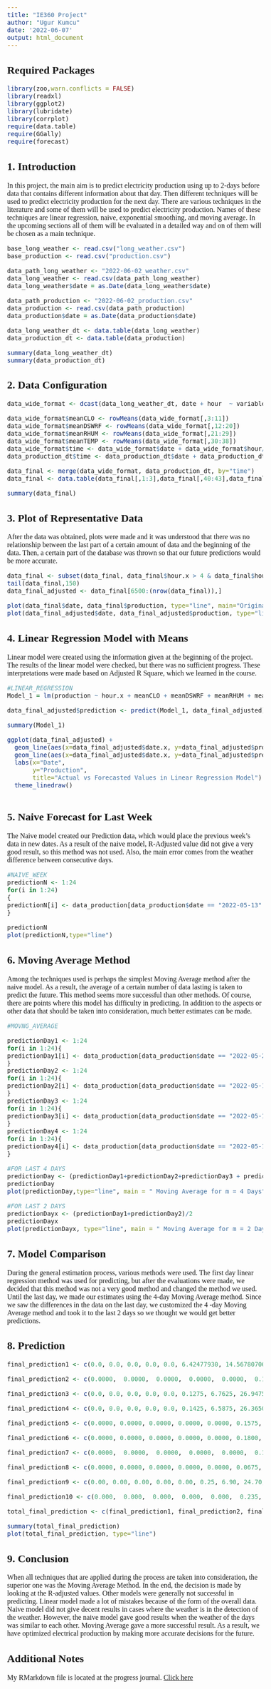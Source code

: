 ---
title: "IE360 Project"
author: "Ugur Kumcu"
date: '2022-06-07'
output: html_document
---

<style type="text/css">
  title {
  font-style: bold}
  body{
  font-family: Times New Roman;
  font-size: 12pt;
}
</style>


## Required Packages
```{r message=FALSE, warning=FALSE}
library(zoo,warn.conflicts = FALSE)
library(readxl)
library(ggplot2)
library(lubridate)
library(corrplot)
require(data.table)
require(GGally)
require(forecast)
```


## 1. Introduction

In this project, the main aim is to predict electricity production using up to 2-days before data that contains different information about that day. Then different techniques will be used to predict electricity production for the next day. There are various techniques in the literature and some of them will be used to predict electricity production. Names of these techniques are linear regression, naive, exponential smoothing, and moving average. In the upcoming sections all of them will be evaluated in a detailed way and on of them will be chosen as a main technique.


```{r message=FALSE, warning=FALSE}
base_long_weather <- read.csv("long_weather.csv")
base_production <- read.csv("production.csv")

data_path_long_weather <- "2022-06-02_weather.csv"
data_long_weather <- read.csv(data_path_long_weather)
data_long_weather$date = as.Date(data_long_weather$date)

data_path_production <- "2022-06-02_production.csv"
data_production <- read.csv(data_path_production)
data_production$date = as.Date(data_production$date)

data_long_weather_dt <- data.table(data_long_weather)
data_production_dt <- data.table(data_production)

summary(data_long_weather_dt)
summary(data_production_dt)

```

## 2. Data Configuration

```{r message=FALSE, warning=FALSE}
data_wide_format <- dcast(data_long_weather_dt, date + hour  ~ variable + lat + lon, value.var = "value")

data_wide_format$meanCLO <- rowMeans(data_wide_format[,3:11])
data_wide_format$meanDSWRF <- rowMeans(data_wide_format[,12:20])
data_wide_format$meanRHUM <- rowMeans(data_wide_format[,21:29])
data_wide_format$meanTEMP <- rowMeans(data_wide_format[,30:38])
data_wide_format$time <- data_wide_format$date + data_wide_format$hour/24
data_production_dt$time <- data_production_dt$date + data_production_dt$hour/24

data_final <- merge(data_wide_format, data_production_dt, by="time")
data_final <- data.table(data_final[,1:3],data_final[,40:43],data_final[,46])

summary(data_final)
```

## 3. Plot of Representative Data

After the data was obtained, plots were made and it was understood that there was no relationship between the last part of a certain amount of data and the beginning of the data. Then, a certain part of the database was thrown so that our future predictions would be more accurate.


```{r message=FALSE, warning=FALSE}

data_final <- subset(data_final, data_final$hour.x > 4 & data_final$hour.x < 21)
tail(data_final,150)
data_final_adjusted <- data_final[6500:(nrow(data_final)),]

plot(data_final$date, data_final$production, type="line", main="Original Data Plot")
plot(data_final_adjusted$date, data_final_adjusted$production, type="line", main="Representative Data Plot")

```

## 4. Linear Regression Model with Means

Linear model were created using the information given at the beginning of the project. The results of the linear model were checked, but there was no sufficient progress. These interpretations were made based on Adjusted R Square, which we learned in the course.


```{r message=FALSE, warning=FALSE}
#LINEAR_REGRESSION
Model_1 = lm(production ~ hour.x + meanCLO + meanDSWRF + meanRHUM + meanTEMP, data_final_adjusted)

data_final_adjusted$prediction <- predict(Model_1, data_final_adjusted)

summary(Model_1)

ggplot(data_final_adjusted) +
  geom_line(aes(x=data_final_adjusted$date.x, y=data_final_adjusted$production,color="Actual"),size=1)+
  geom_line(aes(x=data_final_adjusted$date.x, y=data_final_adjusted$prediction,color="Forecasted"),size=1)+
  labs(x="Date",
       y="Production",
       title="Actual vs Forecasted Values in Linear Regression Model") +
  theme_linedraw()



```


## 5. Naive Forecast for Last Week

The Naive model created our Prediction data, which would place the previous week's data in new dates. As a result of the naive model, R-Adjusted value did not give a very good result, so this method was not used. Also, the main error comes from the weather difference between consecutive days.

```{r message=FALSE, warning=FALSE}
#NAIVE_WEEK
predictionN <- 1:24
for(i in 1:24)
{
predictionN[i] <- data_production[data_production$date == "2022-05-13" & data_production$hour == 0+i-1, "production"]
}

predictionN
plot(predictionN,type="line")

```




## 6. Moving Average Method 

Among the techniques used is perhaps the simplest Moving Average method after the naive model. As a result, the average of a certain number of data lasting is taken to predict the future. This method seems more successful than other methods. Of course, there are points where this model has difficulty in predicting. In addition to the aspects or other data that should be taken into consideration, much better estimates can be made.

```{r message=FALSE, warning=FALSE}
#MOVNG_AVERAGE

predictionDay1 <- 1:24
for(i in 1:24){
predictionDay1[i] <- data_production[data_production$date == "2022-05-23" & data_production$hour == 0+i-1, "production"]
}
predictionDay2 <- 1:24
for(i in 1:24){
predictionDay2[i] <- data_production[data_production$date == "2022-05-19" & data_production$hour == 0+i-1, "production"]
}
predictionDay3 <- 1:24
for(i in 1:24){
predictionDay3[i] <- data_production[data_production$date == "2022-05-18" & data_production$hour == 0+i-1, "production"]
}
predictionDay4 <- 1:24
for(i in 1:24){
predictionDay4[i] <- data_production[data_production$date == "2022-05-17" & data_production$hour == 0+i-1, "production"]
}

#FOR LAST 4 DAYS
predictionDay <- (predictionDay1+predictionDay2+predictionDay3 + predictionDay4)/4
predictionDay
plot(predictionDay,type="line", main = " Moving Average for m = 4 Days")

#FOR LAST 2 DAYS
predictionDayx <- (predictionDay1+predictionDay2)/2
predictionDayx
plot(predictionDayx, type="line", main = " Moving Average for m = 2 Days")
```


## 7. Model Comparison

During the general estimation process, various methods were used. The first day linear regression method was used for predicting, but after the evaluations were made, we decided that this method was not a very good method and changed the method we used. Until the last day, we made our estimates using the 4-day Moving Average method. Since we saw the differences in the data on the last day, we customized the 4 -day Moving Average method and took it to the last 2 days so we thought we would get better predictions.

## 8. Prediction
```{r message=FALSE, warning=FALSE}

final_prediction1 <- c(0.0, 0.0, 0.0, 0.0, 0.0, 6.42477930, 14.56780706, 14.44204279, 25.55720459, 26.61890774, 34.49155335, 35.0, 35.0, 34.71394122, 33.49154631, 31.83282020, 25.70547899, 20.71988290, 15.30168135, 9.26573033, 3.27878889, 0.0, 0.0, 0.0)

final_prediction2 <- c(0.0000,  0.0000,  0.0000,  0.0000,  0.0000,  0.1275, 6.7625, 26.9475, 34.9950, 34.9950, 35.0000, 34.4300, 34.2550, 29.2750, 30.4675, 28.6325, 29.5050, 15.6300,  6.8050,  0.9650,  0.0000)

final_prediction3 <- c(0.0, 0.0, 0.0, 0.0, 0.0, 0.1275, 6.7625, 26.9475, 34.9950, 34.9950, 35.0000, 34.4300, 34.2550, 29.2750, 30.4675, 28.6325, 29.5050, 15.6300, 6.8050, 0.9650, 0.0, 0.0, 0.0, 0.0)

final_prediction4 <- c(0.0, 0.0, 0.0, 0.0, 0.0, 0.1425, 6.5875, 26.3650, 34.9925, 34.9950, 34.9900, 34.4300, 34.2550, 29.0125, 29.3175, 23.6600, 24.2050, 14.2500, 6.4650, 1.0450, 0.0, 0.0, 0.0, 0.0) 

final_prediction5 <- c(0.0000, 0.0000, 0.0000, 0.0000, 0.0000, 0.1575, 6.7875, 26.3375, 34.9950, 34.9975, 34.9900, 34.4300, 34.5400, 30.8825, 29.9650, 23.6550, 23.6850, 19.3350, 8.6325, 1.2550, 0.0000, 0.0000, 0.0000, 0.0000)

final_prediction6 <- c(0.0000, 0.0000, 0.0000, 0.0000, 0.0000, 0.1800, 6.9600, 26.0775, 34.9950, 34.9975, 34.9900, 35.0000, 34.9675, 34.6550, 33.4000, 28.1500, 19.6450, 15.2300, 7.4450, 1.1925, 0.0000, 0.0000, 0.0000, 0.0000)

final_prediction7 <- c(0.0000,  0.0000,  0.0000,  0.0000,  0.0000,  0.1800, 6.9125, 25.8425, 34.9975, 35.0000, 34.9900, 35.0000, 35.0000, 34.7375, 33.8500, 28.4425, 18.6125, 17.1575,  7.5925,  1.1875,  0.0000,  0.0000,  0.0000,  0.0000)

final_prediction8 <- c(0.0000, 0.0000, 0.0000, 0.0000, 0.0000, 0.0675, 4.0900, 18.7250, 29.0800, 27.7125, 27.7675, 30.7725, 28.6975, 27.9825, 23.8825, 19.5575, 20.6675, 14.2975, 5.7550, 0.8725, 0.0000,  0.0000,  0.0000,  0.0000)

final_prediction9 <- c(0.00, 0.00, 0.00, 0.00, 0.00, 0.25, 6.90, 24.70, 35.00, 34.96, 36.60, 38.49, 38.12, 37.86, 37.95, 37.92, 37.22, 24.94, 10.01, 0.00, 0.00, 0.00, 0.00, 0.00)

final_prediction10 <- c(0.000,  0.000,  0.000,  0.000,  0.000,  0.235,  6.915, 25.150, 37.000, 37.115, 37.720, 38.535, 38.040, 37.910, 37.905, 37.925, 37.430, 25.855, 10.170, 0.740,  0.000,  0.000,  0.000,  0.000)

total_final_prediction <- c(final_prediction1, final_prediction2, final_prediction3, final_prediction4, final_prediction5, final_prediction6, final_prediction7, final_prediction8, final_prediction9, final_prediction10)

summary(total_final_prediction)
plot(total_final_prediction, type="line")


```

## 9. Conclusion

When all techniques that are applied during the process are taken into consideration, the superior one was the Moving Average Method. In the end, the decision is made by looking at the R-adjusted values. Other models were generally not successful in predicting. Linear model made a lot of mistakes because of the form of the overall data. Naive model did not give decent results in cases where the weather is in the detection of the weather. However, the naive model gave good results when the weather of the days was similar to each other. Moving Average gave a more successful result. As a result, we have optimized electrical production by making more accurate decisions for the future.


## Additional Notes
My RMarkdown file is located at the progress journal. [Click here](https://bu-ie-360.github.io/spring22-UgurKumcu/Project/Project_Ugur_Kumcu.Rmd)



